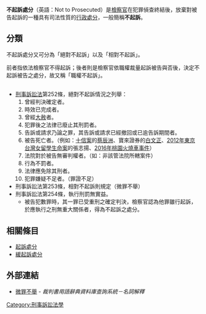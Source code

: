 {{legal}}
{{wwv}}
{{unreferenced|time=2019-06-29}}
'''不起訴處分'''（英語：Not to Prosecuted）是[[檢察官|檢察官]]在犯罪偵查終結後，放棄對被告起訴的一種具有司法性質的[[行政處分|行政處分]]，一般簡稱'''不起訴'''。

== 分類 ==
不起訴處分又可分為「絕對不起訴」以及「相對不起訴」。

前者指依法檢察官不得起訴；後者則是檢察官依職權裁量起訴被告與否後，決定不起訴被告之處分，故又稱「職權不起訴」。

=={{ROC-TW}}==
{{main|刑事訴訟 (中華民國)}}

* [[刑事訴訟法|刑事訴訟法]]第252條，絕對不起訴情況之列舉：
*# 曾經判決確定者。
*# 時效已完成者。
*# 曾經[[大赦|大赦]]者。
*# 犯罪後之法律已廢止其刑罰者。
*# 告訴或請求乃論之罪，其告訴或請求已經撤回或已逾告訴期間者。
*# 被告死亡者。（例如：[[十信案|十信案]]的[[蔡辰洲|蔡辰洲]]、寶來證券的[[白文正|白文正]]、[[2012年東京台灣女留學生命案|2012年東京台灣女留學生命案]]的張志揚、[[2016年桃園火燒車事件|2016年桃園火燒車事件]]）
*# 法院對於被告無審判權者。（如：非該管法院所轄案件）
*# 行為不罰者。
*# 法律應免除其刑者。
*# 犯罪嫌疑不足者。（罪證不足）
* 刑事訴訟法第253條，相對不起訴則規定（微罪不舉）
* 刑事訴訟法第254條，執行刑罰無實益。
**被告犯數罪時，其一罪已受重刑之確定判決，檢察官認為他罪雖行起訴，於應執行之刑無重大關係者，得為不起訴之處分。

== 相關條目 ==
* [[起訴處分|起訴處分]]
* [[緩起訴處分|緩起訴處分]]

==外部連結==
*[https://terms.judicial.gov.tw/TermContent.aspx?TRMTERM=%E5%BE%AE%E7%BD%AA%E4%B8%8D%E8%88%89&SYS=M 微罪不舉] {{Wayback|url=https://terms.judicial.gov.tw/TermContent.aspx?TRMTERM=%E5%BE%AE%E7%BD%AA%E4%B8%8D%E8%88%89&SYS=M |date=20220331124259 }} - ''裁判書用語辭典資料庫查詢系統－名詞解釋''

{{DEFAULTSORT:B}}
[[Category:刑事訴訟法學|Category:刑事訴訟法學]]